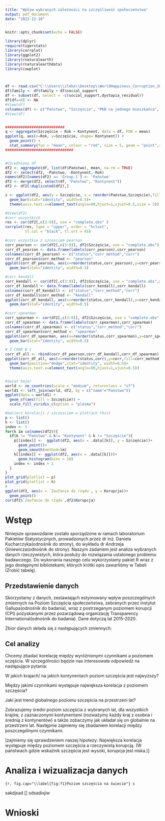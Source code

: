 ---
title: "Wpływ wybranych zależności na szczęśliwość społeczeństwa"
output: pdf_document
date: "2022-12-18"
---
\renewcommand{\contentsname}{Spis treści}
\renewcommand{\figurename}{Wykres}
\renewcommand{\tablename}{Tablica}

```{r setup, include=FALSE}
knitr::opts_chunk$set(echo = FALSE)
```
```{r echo=FALSE, warning=FALSE, include=FALSE}
library(dplyr)
require(tigerstats)
library(corrplot)
library(ggplot2)
library(rnaturalearth)
library(rnaturalearthdata)
library(cowplot)



df <- read.csv("C:\\Users\\zleko\\Desktop\\WorldHappiness_Corruption_2015_2020.csv")
df$family <- df$family + df$social_support  
df <- subset(df, select = -c(social_support,dystopia_residual))
df[df==0] <- NA
#View(df)
colnames(df) <- c("Państwo", "Szczęście", "PKB na jednego mieszkańca", "Rodzina", "Zdrowie", "Wolność", "Szczodrość", "Zaufanie do rządu","Kontynent","Rok", "Korupcja")
#View(df)


###########################
q <- aggregate(Szczęście ~ Rok + Kontynent, data = df, FUN = mean)
ggplot(q, aes(x=Rok, y=Szczęście, shape= Kontynent)) +
  geom_point() +
  stat_summary(fun = "mean", colour = "red", size = 5, geom = "point",shape = "o")
###############################


#Uśredniony df
df2 <- aggregate(df, list(df$Państwo), mean, na.rm = TRUE)
df2 <- select(df2, -Państwo, -Kontynent,-Rok)
names(df2)[names(df2) == 'Group.1'] <- 'Państwo'
df2 <- merge(df2, select(df, "Państwo", "Kontynent"))
df2 <- df2[!duplicated(df2),]

s <- ggplot(df2, aes(y = Szczęście, x = reorder(Państwo,Szczęście),fill=Kontynent))+
  geom_bar(stat="identity", width=0.5)+
  theme(axis.text.x=element_text(angle=90,hjust=1,vjust=0.5,size = 3))

#View(df2)
#corr wszystkich
res <- cor(df2[,c(2:9)], use = "complete.obs" )
corrplot(res, type = "upper", order = "hclust", 
         tl.col = "black", tl.srt = 45)

#corr wszystkie z szcesciem pearson
corr_pearson <- cor(df2[,c(3:9)], df2$Szczęście, use = "complete.obs")
corr_df_pearson <- data.frame(labels(corr_pearson),corr_pearson)
colnames(corr_df_pearson) <- c("status","corr_method","corr")
corr_df_pearson$corr_method <- "pearson"
ggplot(corr_df_pearson, aes(x=reorder(status,corr_pearson),y=corr_pearson)) +
  geom_bar(stat="identity", width=0.5)

#corr kendall
corr_kendall <- cor(df2[,c(3:9)], df2$Szczęście, use = "complete.obs",method = "kendall")
corr_df_kendall <- data.frame(labels(corr_kendall),corr_kendall)
colnames(corr_df_kendall) <- c("status","corr_method","corr")
corr_df_kendall$corr_method <- "kendall"
ggplot(corr_df_kendall, aes(x=reorder(status,corr_kendall),y=corr_kendall)) +
  geom_bar(stat="identity", width=0.5)

#corr spearman
corr_spearman <- cor(df2[,c(3:9)], df2$Szczęście, use = "complete.obs",method = "spearman")
corr_df_spearman <- data.frame(labels(corr_spearman),corr_spearman)
colnames(corr_df_spearman) <- c("status","corr_method","corr")
corr_df_spearman$corr_method <- "spearman"
ggplot(corr_df_spearman, aes(x=reorder(status,corr_spearman),y=corr_spearman)) +
  geom_bar(stat="identity", width=0.5)

# 3 CORR W 1
corr_df_all <- rbind(corr_df_pearson,corr_df_kendall,corr_df_spearman)
ggplot(corr_df_all, aes(x=reorder(status,corr),y=corr,fill=corr_method)) +
  geom_bar(position="dodge",stat="identity", width=0.5)+
  theme(axis.text.x=element_text(angle=90,hjust=1,vjust=0.5))


#świat bajer
world <- ne_countries(scale = "medium", returnclass = "sf")
world1 <- left_join(world, df2, by = c("name"="Państwo"))
ggplot(data = world1) +
  geom_sf(aes(fill = Szczęście)) +
  scale_fill_viridis_c(option = "plasma")

#macierz korelacji z szczesciem w plotrach +hist
p <- list()
h <- list()
index <- 1
for(k in colnames(df2)){
  if(k != "Państwo" & k!= "Kontynent" & k != "Szczęście"){
    p[[index]] <-  ggplot(df2, aes(x = .data[[k]], y = Szczęście))+ 
      geom_point()+
      geom_smooth(method=lm)
    h[[index]] <- ggplot(df2, aes(x = .data[[k]]))+
      geom_histogram(bins = 10)
    index <- index + 1
  }
}
plot_grid(plotlist = p)
plot_grid(plotlist = h)
#
ggplot(df2, aes(x = `Zaufanie do rządu`, y = Korupcja))+ 
  geom_point()
cor(df2$`Zaufanie do rządu`,df2$Korupcja)
```

\tableofcontents

# Wstęp

Niniejsze sprawozdanie zostało sporządzone w ramach laboratorium Pakietów Statystycznych, prowadzonych przez dr inż. Daniela Kucharczyka(odnośnik do strony), do wykładu dr Andrzeja Giniewicza(odnośnik do strony). Naszym zadaniem jest analiza wybranych danych rzeczywistych, która posłuży do rozwiązania ustalonego problemu badawczego.
Do wykonania naszego celu wykorzystamy pakiet R wraz z jego dostępnymi bibliotekami, których krótki opis zawarliśmy w Tabeli (Zrobić tabelę).

## Przedstawienie danych
Skorzystamy z danych, zestawiająch estymowany wpływ poszczególnych zmiennych na Poziom Szczęścia społeczeństwa, zebranych przez instytut Gallupa(odnośnik do badania), wraz z postrzeganym poziomem korupcji (CPI) pozyskanymi przez pozarządową organizację Transparency International(odnośnik do badania). Dane dotyczą lat 2015-2020.

Zbiór danych składa się z następujących zmiennych:

\begin{itemize}
\item \textbf{Poziom szczęścia} - średnia odpowiedzi na pytanie dotyczące oceny życia z ankiety Gallup World Poll (GWP).
\item \textbf{Państwo} - nazwa państwa do którego odnoszą się pozostałe dane.
\item \textbf{Kontynent} - kontynent na którym znajduje się dane państwo.
\item \textbf{Rok} - rok z którego pochodzą zebrane dane.
\item \textbf{PKB na jednego mieszkańca} - szacowany zakres, w jakim PKB na mieszkańca przyczynia się do obliczenia poziomu szczęścia. Jest to stosunek wartości PKB w cenach bieżących do liczby ludności danego obszaru.
\item \textbf{Rodzina} - szacowany stopień, w jakim rodzina przyczynia się do obliczenia poziomu szczęścia. Jest to średnia odpowiedzi w danym kraju, na pytanie GWP "Czy będąc w potrzebie, możesz zawsze liczyć na krewnych bądź przyjaciół?".
\item \textbf{Zdrowie} - szacowany stopień, w jakim zdrowie (oczekiwana długość życia) przyczynia się do obliczenia poziomu szczęścia. Estymowana długość życia, obliczana na podstawie danych Światowej Organizacji Zdrowia.
\item \textbf{Wolność} - szacowany stopień, w jakim wolność przyczynia się do obliczenia poziomu szczęścia. Uśredniona odpowiedź na pytanie GWP "Czy jesteś usatysfakcjonowany z poziomu wolności wyboru, do tego co chcesz robić w swoim życiu?"
\item \textbf{Szczodrość} - szacowany stopień, w jakim szczodrość przyczynia się do obliczenia poziomu szczęścia. Równa residuum z regresji średniej krajowej odpowiedzi na pytanie GWP "Czy w ostatnim miesiącu przekazałeś pieniądze na cele charytatywne?" Przeliczonym w stosunku do PKB na osobę.
\item \textbf{Zaufanie do rządu} - szacowany stopień, w jakim zaufanie do rządu przyczynia się do obliczenia poziomu szczęścia. Średnia odpowiedź na pytania "Czy korupcja jest rozpowszechniona w rządzie?" oraz "Czy korupcja jest rozpowszechniona w przedsiębiorstwach?". W przypadku braku danych dotyczących korupcji w rządzie, jako ogólną miarę postrzegania korupcji stosuje się percepcję korupcji w biznesie.
\end{itemize}




## Cel analizy
Chcemy zbadać korelację między wyróżnionymi czynnikami a poziomem sczęścia. W szczególności będzie nas interesowała odpowiedź na następujące pytania:

W jakich krajach/ na jakich kontynentach poziom szczęścia jest najwyższy?

Między jakimi czynnikami występuje największa korelacja z poziomem szczęścia?

Jaki jest trend globalnego poziomu szczęścia na przestrzeni lat?

Zobrazujemy średni poziom szczęścia z wybranych lat, dla wszystkich krajów, z zaznaczonymi kontynentami (rozważymy każdy kraj z osobna i średnią z kontynentów) a także zobaczymy jak układał się on globalnie na przestrzeni lat. Następnie zajmiemy się zbadaniem korelacji między poszczególnymi czynnikami.

[zajmiemy się sprawdzeniem naszej hipotezy: 
Największa korelacja występuje między poziomem szczęścia a rzeczywistą korupcją. (W państwach gdzie wskaźnik szczęścia jest wysoki, korupcja jest niska.)]

# Analiza i wizualizacja danych


```{r, fig.cap="\\label{fig:f1}Poziom szczęścia na świecie"}
s
```

sakdjsad [\ref{fig:f1}] sdsadixjiw


# Wnioski

